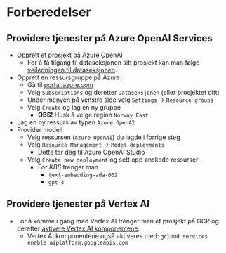 # Forberedelser

## Providere tjenester på Azure OpenAI Services

- Opprett et prosjekt på Azure OpenAI
    - For å få tilgang til dataseksjonen sitt prosjekt kan man følge [veiledningen
til dataseksjonen][azure_tilgang].
- Opprett en ressursgruppe på Azure
    - Gå til [portal.azure.com][azure_portal]
    - Velg `Subscriptions` og deretter `Dataseksjonen` (eller prosjektet ditt)
    - Under menyen på venstre side velg `Settings` -> `Resource groups`
    - Velg `Create` og lag en ny gruppe
        - **OBS!** Husk å velge region `Norway East`
- Lag en ny ressurs av typen `Azure OpenAI`
- Provider modell
    - Velg ressursen (`Azure OpenAI`) du lagde i forrige steg
    - Velg `Resource Management` -> `Model deployments`
        - Dette tar deg til Azure OpenAI Studio
    - Velg `Create new deployment` og sett opp ønskede ressurser
        - For _KBS_ trenger man
            - `text-embedding-ada-002`
            - `gpt-4`

## Providere tjenester på Vertex AI

- For å komme i gang med Vertex AI trenger man et prosjekt på GCP og deretter
[aktivere Vertex AI komponentene][vertex_tilgang].
    - Vertex AI komponentene også aktiveres med: `gcloud services enable aiplatform.googleapis.com`


[azure_tilgang]: https://dataseksjonen.intern.nav.no/kompetanse/guider/openai_azure.html
[vertex_tilgang]: https://cloud.google.com/vertex-ai/docs/start/cloud-environment
[azure_portal]: https://portal.azure.com
